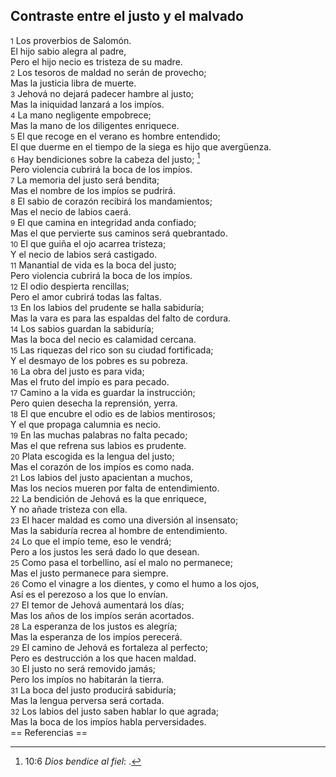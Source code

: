 == Contraste entre el justo y el malvado ==

{{anchor|1}} <small>1</small> Los proverbios de Salomón.<br>
El hijo sabio alegra al padre,<br>
Pero el hijo necio es tristeza de su madre.<br>
{{anchor|2}} <small>2</small> Los tesoros de maldad no serán de provecho;<br>
Mas la justicia libra de muerte.<br>
{{anchor|3}} <small>3</small> Jehová no dejará padecer hambre al justo;<br>
Mas la iniquidad lanzará a los impíos.<br>
{{anchor|4}} <small>4</small> La mano negligente empobrece;<br>
Mas la mano de los diligentes enriquece.<br>
{{anchor|5}} <small>5</small> El que recoge en el verano es hombre entendido;<br>
El que duerme en el tiempo de la siega es hijo que avergüenza.<br>
{{anchor|6}} <small>6</small> Hay bendiciones sobre la cabeza del justo; <ref>10:6 ''Dios bendice al fiel'': {{lib|LU|148|6|2}}.</ref><br>
Pero violencia cubrirá la boca de los impíos.<br>
{{anchor|7}} <small>7</small> La memoria del justo será bendita;<br>
Mas el nombre de los impíos se pudrirá.<br>
{{anchor|8}} <small>8</small> El sabio de corazón recibirá los mandamientos;<br>
Mas el necio de labios caerá.<br>
{{anchor|9}} <small>9</small> El que camina en integridad anda confiado;<br>
Mas el que pervierte sus caminos será quebrantado.<br>
{{anchor|10}} <small>10</small> El que guiña el ojo acarrea tristeza;<br>
Y el necio de labios será castigado.<br>
{{anchor|11}} <small>11</small> Manantial de vida es la boca del justo;<br>
Pero violencia cubrirá la boca de los impíos.<br>
{{anchor|12}} <small>12</small> El odio despierta rencillas;<br>
Pero el amor cubrirá todas las faltas.<br>
{{anchor|13}} <small>13</small> En los labios del prudente se halla sabiduría;<br>
Mas la vara es para las espaldas del falto de cordura.<br>
{{anchor|14}} <small>14</small> Los sabios guardan la sabiduría;<br>
Mas la boca del necio es calamidad cercana.<br>
{{anchor|15}} <small>15</small> Las riquezas del rico son su ciudad fortificada;<br>
Y el desmayo de los pobres es su pobreza.<br>
{{anchor|16}} <small>16</small> La obra del justo es para vida;<br>
Mas el fruto del impío es para pecado.<br>
{{anchor|17}} <small>17</small> Camino a la vida es guardar la instrucción;<br>
Pero quien desecha la reprensión, yerra.<br>
{{anchor|18}} <small>18</small> El que encubre el odio es de labios mentirosos;<br>
Y el que propaga calumnia es necio.<br>
{{anchor|19}} <small>19</small> En las muchas palabras no falta pecado;<br>
Mas el que refrena sus labios es prudente.<br>
{{anchor|20}} <small>20</small> Plata escogida es la lengua del justo;<br>
Mas el corazón de los impíos es como nada.<br>
{{anchor|21}} <small>21</small> Los labios del justo apacientan a muchos,<br>
Mas los necios mueren por falta de entendimiento.<br>
{{anchor|22}} <small>22</small> La bendición de Jehová es la que enriquece,<br>
Y no añade tristeza con ella.<br>
{{anchor|23}} <small>23</small> El hacer maldad es como una diversión al insensato;<br>
Mas la sabiduría recrea al hombre de entendimiento.<br>
{{anchor|24}} <small>24</small> Lo que el impío teme, eso le vendrá;<br>
Pero a los justos les será dado lo que desean.<br>
{{anchor|25}} <small>25</small> Como pasa el torbellino, así el malo no permanece;<br>
Mas el justo permanece para siempre.<br>
{{anchor|26}} <small>26</small> Como el vinagre a los dientes, y como el humo a los ojos,<br>
Así es el perezoso a los que lo envían.<br>
{{anchor|27}} <small>27</small> El temor de Jehová aumentará los días;<br>
Mas los años de los impíos serán acortados.<br>
{{anchor|28}} <small>28</small> La esperanza de los justos es alegría;<br>
Mas la esperanza de los impíos perecerá.<br>
{{anchor|29}} <small>29</small> El camino de Jehová es fortaleza al perfecto;<br>
Pero es destrucción a los que hacen maldad.<br>
{{anchor|30}} <small>30</small> El justo no será removido jamás;<br>
Pero los impíos no habitarán la tierra.<br>
{{anchor|31}} <small>31</small> La boca del justo producirá sabiduría;<br>
Mas la lengua perversa será cortada.<br>
{{anchor|32}} <small>32</small> Los labios del justo saben hablar lo que agrada;<br>
Mas la boca de los impíos habla perversidades.<br>
== Referencias ==

<references />
